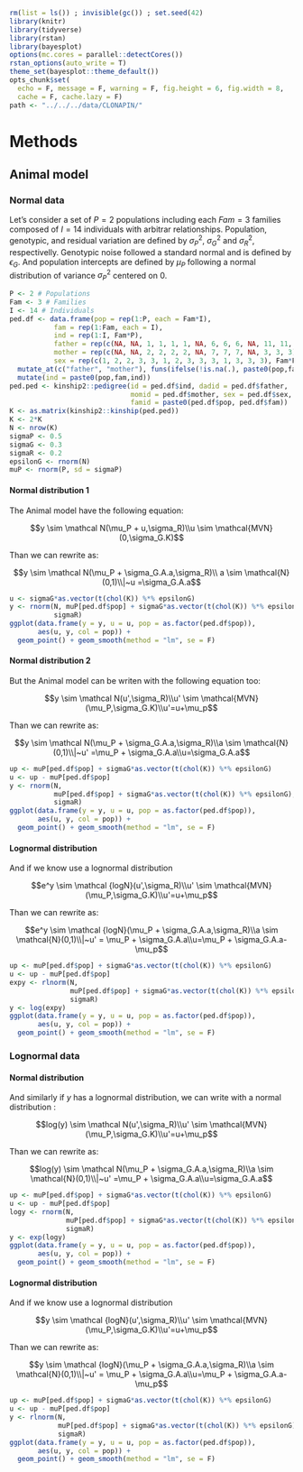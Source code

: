 ```r
rm(list = ls()) ; invisible(gc()) ; set.seed(42)
library(knitr)
library(tidyverse)
library(rstan)
library(bayesplot)
options(mc.cores = parallel::detectCores())
rstan_options(auto_write = T)
theme_set(bayesplot::theme_default())
opts_chunk$set(
  echo = F, message = F, warning = F, fig.height = 6, fig.width = 8,
  cache = F, cache.lazy = F)
path <- "../../../data/CLONAPIN/"
```

# Methods

## Animal model

### Normal data

Let's consider a set of $P=2$ populations including each $Fam=3$ families composed of $I = 14$ individuals with arbitrar relationships. Population, genotypic, and residual variation are defined by $\sigma_P^2$, $\sigma_G^2$ and $\sigma_R^2$, respectivelly. Genotypic noise followed a standard normal and is defined by $\epsilon_G$. And population intercepts are defined by $\mu_P$ following a normal distribution of variance $\sigma_P^2$ centered on 0.

```r
P <- 2 # Populations
Fam <- 3 # Families
I <- 14 # Individuals
ped.df <- data.frame(pop = rep(1:P, each = Fam*I),
           fam = rep(1:Fam, each = I),
           ind = rep(1:I, Fam*P),
           father = rep(c(NA, NA, 1, 1, 1, 1, NA, 6, 6, 6, NA, 11, 11, 11), Fam*P),
           mother = rep(c(NA, NA, 2, 2, 2, 2, NA, 7, 7, 7, NA, 3, 3, 3), Fam*P), 
           sex = rep(c(1, 2, 2, 3, 3, 1, 2, 3, 3, 3, 1, 3, 3, 3), Fam*P)) %>% 
  mutate_at(c("father", "mother"), funs(ifelse(!is.na(.), paste0(pop,fam,.), NA))) %>%
  mutate(ind = paste0(pop,fam,ind))
ped.ped <- kinship2::pedigree(id = ped.df$ind, dadid = ped.df$father, 
                              momid = ped.df$mother, sex = ped.df$sex, 
                              famid = paste0(ped.df$pop, ped.df$fam))
K <- as.matrix(kinship2::kinship(ped.ped))
K <- 2*K
N <- nrow(K)
sigmaP <- 0.5
sigmaG <- 0.3
sigmaR <- 0.2
epsilonG <- rnorm(N)
muP <- rnorm(P, sd = sigmaP)
```

#### Normal distribution 1

The Animal model have the following equation:

$$y \sim \mathcal N(\mu_P + u,\sigma_R)\\u \sim \mathcal{MVN}(0,\sigma_G.K)$$

Than we can rewrite as:

$$y \sim \mathcal N(\mu_P + \sigma_G.A.a,\sigma_R)\\ a \sim \mathcal{N}(0,1)\\|~u =\sigma_G.A.a$$

```r
u <- sigmaG*as.vector(t(chol(K)) %*% epsilonG) 
y <- rnorm(N, muP[ped.df$pop] + sigmaG*as.vector(t(chol(K)) %*% epsilonG),
           sigmaR)
ggplot(data.frame(y = y, u = u, pop = as.factor(ped.df$pop)), 
       aes(u, y, col = pop)) +
  geom_point() + geom_smooth(method = "lm", se = F)
```

#### Normal distribution 2

But the Animal model can be writen with the following equation too:

$$y \sim \mathcal N(u',\sigma_R)\\u' \sim \mathcal{MVN}(\mu_P,\sigma_G.K)\\u'=u+\mu_p$$

Than we can rewrite as:

$$y \sim \mathcal N(\mu_P + \sigma_G.A.a,\sigma_R)\\a \sim \mathcal{N}(0,1)\\|~u' =\mu_P + \sigma_G.A.a\\u=\sigma_G.A.a$$

```r
up <- muP[ped.df$pop] + sigmaG*as.vector(t(chol(K)) %*% epsilonG) 
u <- up - muP[ped.df$pop]
y <- rnorm(N, 
           muP[ped.df$pop] + sigmaG*as.vector(t(chol(K)) %*% epsilonG),
           sigmaR)
ggplot(data.frame(y = y, u = u, pop = as.factor(ped.df$pop)), 
       aes(u, y, col = pop)) +
  geom_point() + geom_smooth(method = "lm", se = F)
```

#### Lognormal distribution

And if we know use a lognormal distribution

$$e^y \sim \mathcal {logN}(u',\sigma_R)\\u' \sim \mathcal{MVN}(\mu_P,\sigma_G.K)\\u'=u+\mu_p$$

Than we can rewrite as:

$$e^y \sim \mathcal {logN}(\mu_P + \sigma_G.A.a,\sigma_R)\\a \sim \mathcal{N}(0,1)\\|~u' = \mu_P + \sigma_G.A.a\\u=\mu_P + \sigma_G.A.a-\mu_p$$

```r
up <- muP[ped.df$pop] + sigmaG*as.vector(t(chol(K)) %*% epsilonG)
u <- up - muP[ped.df$pop]
expy <- rlnorm(N, 
               muP[ped.df$pop] + sigmaG*as.vector(t(chol(K)) %*% epsilonG),
               sigmaR)
y <- log(expy)
ggplot(data.frame(y = y, u = u, pop = as.factor(ped.df$pop)), 
       aes(u, y, col = pop)) +
  geom_point() + geom_smooth(method = "lm", se = F)
```

### Lognormal data

#### Normal distribution

And similarly if $y$ has a lognormal distribution, we can write with a normal distribution :

$$log(y) \sim \mathcal N(u',\sigma_R)\\u' \sim \mathcal{MVN}(\mu_P,\sigma_G.K)\\u'=u+\mu_p$$

Than we can rewrite as:

$$log(y) \sim \mathcal N(\mu_P + \sigma_G.A.a,\sigma_R)\\a \sim \mathcal{N}(0,1)\\|~u' =\mu_P + \sigma_G.A.a\\u=\sigma_G.A.a$$

```r
up <- muP[ped.df$pop] + sigmaG*as.vector(t(chol(K)) %*% epsilonG) 
u <- up - muP[ped.df$pop]
logy <- rnorm(N, 
              muP[ped.df$pop] + sigmaG*as.vector(t(chol(K)) %*% epsilonG),
              sigmaR)
y <- exp(logy)
ggplot(data.frame(y = y, u = u, pop = as.factor(ped.df$pop)), 
       aes(u, y, col = pop)) +
  geom_point() + geom_smooth(method = "lm", se = F)
```

#### Lognormal distribution

And if we know use a lognormal distribution

$$y \sim \mathcal {logN}(u',\sigma_R)\\u' \sim \mathcal{MVN}(\mu_P,\sigma_G.K)\\u'=u+\mu_p$$

Than we can rewrite as:

$$y \sim \mathcal {logN}(\mu_P + \sigma_G.A.a,\sigma_R)\\a \sim \mathcal{N}(0,1)\\|~u' = \mu_P + \sigma_G.A.a\\u=\mu_P + \sigma_G.A.a-\mu_p$$

```r
up <- muP[ped.df$pop] + sigmaG*as.vector(t(chol(K)) %*% epsilonG)
u <- up - muP[ped.df$pop]
y <- rlnorm(N, 
            muP[ped.df$pop] + sigmaG*as.vector(t(chol(K)) %*% epsilonG),
            sigmaR)
ggplot(data.frame(y = y, u = u, pop = as.factor(ped.df$pop)), 
       aes(u, y, col = pop)) +
  geom_point() + geom_smooth(method = "lm", se = F)
```

<!-- ## Genetic variance estimate -->

<!-- ### Data simulation -->

<!-- Let's consider a set of $P=3$ populations including each $Fam=6$ families composed of $I = 14$ individuals with arbitrar relationships. -->

<!-- ```{r simnormal, fig.cap="Normal simulated data."} -->
<!-- sigmaPnorm <- 0.5 -->
<!-- sigmaGnorm <- 0.3 -->
<!-- sigmaRnorm <- 0.2 -->
<!-- pnorm <- rnorm(P, mean = 10, sd = sigmaPnorm) -->
<!-- anorm <- sigmaGnorm*rnorm(N) -->
<!-- ynorm <- rnorm(N, mean = pnorm[ped.df$pop] + as.vector(t(chol(K)) %*% anorm), sd = sigmaRnorm) -->
<!-- Vpnorm <- var(pnorm) -->
<!-- Vgnorm <- var(anorm) -->
<!-- Vrnorm <- var(ynorm - as.vector(t(chol(K)) %*% anorm)) -->
<!-- ggplot(data.frame(y = ynorm, a = anorm, pop = as.factor(ped.df$pop)),  -->
<!--        aes(a, y, col = pop)) + -->
<!--   geom_point() + geom_smooth(method = "lm", se = F) + -->
<!--   xlab("Breeding values") + ylab("Observed values") + -->
<!--   ggtitle("Normal data", -->
<!--           paste0("Vp = ", round(Vpnorm,2),  -->
<!--                  ", Vg = ", round(Vgnorm,2),  -->
<!--                  ", Vr = ", round(Vrnorm,2))) -->
<!-- ``` -->

<!-- ```{r simlognormal, fig.cap="Lognormal simulated data."} -->
<!-- sigmaPlognorm <- 0.5 -->
<!-- sigmaGlognorm <- 0.3 -->
<!-- sigmaRlognorm <- 0.2 -->
<!-- plognorm <- rlnorm(P, sd = sqrt(sigmaPlognorm)) -->
<!-- alognorm <- exp(log(plognorm[ped.df$pop]) + sigmaGlognorm*rnorm(N)) -->
<!-- ylognorm <- rlnorm(N, meanlog = log(as.vector(t(chol(K)) %*% alognorm)),  -->
<!--                    sdlog = sigmaRlognorm) -->
<!-- Vplognorm <- var(plognorm) -->
<!-- Vglognorm <- var(log(alognorm) - log(plognorm[ped.df$pop])) -->
<!-- Vrlognorm <- var(log(ylognorm) - log(as.vector(t(chol(K)) %*% alognorm))) -->
<!-- ggplot(data.frame(y = ylognorm, a = alognorm, pop = as.factor(ped.df$pop)),  -->
<!--        aes(a, y, col = pop)) + -->
<!--   geom_point() + geom_smooth(method = "lm", se = F) + -->
<!--   xlab("Breeding values") + ylab("Observed values") + -->
<!--   ggtitle("Lognormal data", -->
<!--           paste0("Vp = ", round(Vplognorm,2),  -->
<!--                  ", Vg = ", round(Vglognorm,2),  -->
<!--                  ", Vr = ", round(Vrlognorm,2))) -->
<!-- ``` -->

<!-- ### Normal Animal Model -->

<!-- $$log(y) \sim \mathcal N(\mu_P + \sigma_G.A.\epsilon,\sigma_R) \\ (\mu_P,\epsilon) \sim \mathcal N^{P+1}(0,1) \\ (\sigma_G,\sigma_R) \sim \mathcal C^2(0,1) \\ V_g=\sigma_G^2~,Vr=\sigma_R^2$$ -->

<!-- ```{r VarAnNorm} -->
<!-- Anorm <- stan_model("variance_models/methods/AnimalNormal.stan") -->
<!-- fitAnormDnorm <- sampling(Anorm, chains = 2,  -->
<!--                            data = list(N = N, y = ynorm,  -->
<!--                                        K = K, population = ped.df$pop),  -->
<!--                            include = F, pars = c("a", "epsilon"), -->
<!--                            save_warmup = F,  -->
<!--                            control = list(adapt_delta = 0.99, max_treedepth = 12)) -->
<!-- fitAnormDlognorm <- sampling(Anorm, chains = 2,  -->
<!--                              data = list(N = N, y = log(ylognorm),  -->
<!--                                          K = K, population = ped.df$pop),  -->
<!--                              include = F, pars = c("a", "epsilon"), -->
<!--                              save_warmup = F,  -->
<!--                              control = list(adapt_delta = 0.99, max_treedepth = 12)) -->
<!-- lapply(c(fitAnormDnorm, fitAnormDlognorm),  -->
<!--        broom::tidyMCMC, ess = T, rhat = T,  -->
<!--        estimate.method = "median", droppars = F) %>%  -->
<!--   bind_rows() -->
<!-- mcmc_trace(as.array(fitAnormDnorm, pars = c("Vp", "Vg", "Vr"))) + -->
<!--   geom_hline(aes(yintercept = expected), col = "red",  -->
<!--              data = data.frame(parameter = c("Vp", "Vg", "Vr"),  -->
<!--                                expected = c(Vpnorm, Vgnorm, Vrnorm))) -->
<!-- mcmc_trace(as.array(fitAnormDlognorm, pars = c("Vp", "Vg", "Vr"))) + -->
<!--   geom_hline(aes(yintercept = expected), col = "red",  -->
<!--              data = data.frame(parameter = c("Vp", "Vg", "Vr"),  -->
<!--                                expected = c(Vplognorm, Vglognorm, Vrlognorm))) -->
<!-- ``` -->

<!-- ### Lognormal Animal Model -->

<!-- $$y \sim \mathcal {logN}(log(A.exp^{log(\mu_P) + \sigma_G.\epsilon},\sigma_R)) \\ (\mu_P,\epsilon) \sim \mathcal N^{P+1}(0,1) \\ (\sigma_G,\sigma_R) \sim \mathcal C^2(0,1) \\ V_g=Var(log(a))~,Vr=Var(log(y)-log(A.a))$$ -->

<!-- ```{r VarAnLognorm} -->
<!-- Alognorm <- stan_model("variance_models/methods/AnimalLognormal.stan") -->
<!-- fitAlognormDnorm <- sampling(Alognorm, chains = 2,  -->
<!--                              data = list(N = N, y = ynorm,  -->
<!--                                          K = K, population = ped.df$pop),  -->
<!--                              include = F, pars = c("a", "epsilon"), -->
<!--                              save_warmup = F,  -->
<!--                              control = list(adapt_delta = 0.99,  -->
<!--                                             max_treedepth = 12)) -->
<!-- fitAlognormDlognorm <- sampling(Alognorm, chains = 2,  -->
<!--                                 data = list(N = N, y = ylognorm,  -->
<!--                                             K = K, population = ped.df$pop),  -->
<!--                                 include = F, pars = c("a", "epsilon"), -->
<!--                                 save_warmup = F,  -->
<!--                                 control = list(adapt_delta = 0.99,  -->
<!--                                                max_treedepth = 12)) -->
<!-- lapply(c(fitAlognormDnorm, fitAlognormDlognorm),  -->
<!--        broom::tidyMCMC, ess = T, rhat = T,  -->
<!--        estimate.method = "median", droppars = F) %>%  -->
<!--   bind_rows() -->
<!-- mcmc_trace(as.array(fitAlognormDnorm, pars = c("Vp", "Vg", "Vr"))) + -->
<!--   geom_hline(aes(yintercept = expected), col = "red",  -->
<!--              data = data.frame(parameter = c("Vp", "Vg", "Vr"),  -->
<!--                                expected = c(Vpnorm, Vgnorm, Vrnorm))) -->
<!-- mcmc_trace(as.array(fitAlognormDlognorm, pars = c("Vp", "Vg", "Vr"))) + -->
<!--   geom_hline(aes(yintercept = expected), col = "red",  -->
<!--              data = data.frame(parameter = c("Vp", "Vg", "Vr"),  -->
<!--                                expected = c(Vplognorm, Vglognorm, Vrlognorm))) -->
<!-- ``` -->

 